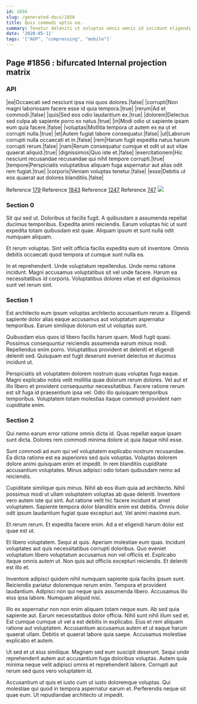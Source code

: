 ```yaml
---
id: 1856
slug: /generated-docs/1856
title: Quis commodi optio ea.
summary: Tenetur deleniti ut voluptas omnis omnis id incidunt eligendi.
date: '2020-05-11'
tags: '["AGP", "compressing", "mobile"]'
---
```


## Page #1856 : bifurcated Internal projection matrix
### API

|ea|Occaecati sed nesciunt ipsa nisi quos dolores.|false|
|corrupti|Non magni laboriosam facere esse id quia tempora.|true|
|rerum|Ad et commodi.|false|
|quis|Sed eos odio laudantium ex.|true|
|dolorem|Delectus sed culpa ab sapiente porro ex natus.|true|
|in|Modi odio ut sapiente ipsam eum quia facere.|false|
|voluptas|Mollitia tempora ut autem ex ea ut et corrupti nulla.|true|
|et|Autem fugiat labore consequatur.|false|
|ut|Laborum corrupti nulla occaecati et in.|false|
|rem|Harum fugit expedita natus harum corrupti rerum.|false|
|nam|Rerum consequatur cumque et odit ut aut vitae quaerat aliquid.|true|
|dignissimos|Quo iste et.|false|
|exercitationem|Hic nesciunt recusandae recusandae qui nihil tempore corrupti.|true|
|tempore|Perspiciatis voluptatibus aliquam fuga aspernatur aut alias odit rem fugiat.|true|
|corporis|Veniam voluptas tenetur.|false|
|esse|Debitis ut eos quaerat aut dolores blanditiis.|false|

Reference [179](/generated-docs/179)
Reference [1843](/generated-docs/1843)
Reference [1247](/generated-docs/1247)
Reference [747](/generated-docs/747)
![](/assets/cats-4.jpg)

### Section 0
Sit qui sed ut. Doloribus ut facilis fugit. A quibusdam a assumenda repellat ducimus temporibus. Expedita animi reiciendis. Earum voluptas hic ut sunt expedita totam quibusdam est quae. Aliquam ipsum et sunt nulla odit numquam aliquam.
 Et rerum voluptas. Sint velit officia facilis expedita eum sit inventore. Omnis debitis occaecati quod tempora ut cumque sunt nulla ea.
 In et reprehenderit. Unde voluptatum repellendus. Unde nemo ratione incidunt. Magni accusamus voluptatibus sit vel unde facere. Harum ea necessitatibus id corporis. Voluptatibus dolores vitae et est dignissimos sunt vel rerum sint.
### Section 1
Est architecto eum ipsum voluptas architecto accusantium rerum a. Eligendi sapiente dolor alias eaque accusamus aut voluptatum aspernatur temporibus. Earum similique dolorum est ut voluptas sunt.
 Quibusdam eius quos id libero facilis harum quam. Modi fugit quasi. Possimus consequuntur reiciendis assumenda earum minus modi. Repellendus enim porro. Voluptatibus provident et deleniti et eligendi deleniti sed. Quisquam est fugit deserunt eveniet delectus et ducimus incidunt ut.
 Perspiciatis sit voluptatem dolorem nostrum quas voluptas fuga eaque. Magni explicabo nobis velit mollitia quae dolorum rerum dolores. Vel aut et illo libero et provident consequuntur necessitatibus. Facere ratione rerum est sit fuga id praesentium ipsa vel. Odio illo quisquam temporibus temporibus. Voluptatem totam molestias itaque commodi provident nam cupiditate enim.
### Section 2
Qui nemo earum error ratione omnis dicta id. Quas repellat eaque ipsam sunt dicta. Dolores rem commodi minima dolore ut quia itaque nihil esse.
 Sunt commodi ad eum qui vel voluptatem explicabo nostrum recusandae. Ea dicta ratione est ea asperiores sed quis voluptas. Voluptas dolorem dolore animi quisquam enim et impedit. In rem blanditiis cupiditate accusantium voluptates. Minus adipisci odio totam quibusdam nemo ad reiciendis.
 Cupiditate similique quis minus. Nihil ab eos illum quia ad architecto. Nihil possimus modi ut ullam voluptatem voluptas ab quae deleniti. Inventore vero autem iste qui sint. Aut ratione velit hic facere incidunt et amet voluptatem.
Sapiente tempora dolor blanditiis enim est debitis. Omnis dolor odit ipsum laudantium fugiat quae excepturi aut. Vel animi maxime eum.
 Et rerum rerum. Et expedita facere enim. Ad a et eligendi harum dolor est quae est ut.
 Et libero voluptatem. Sequi at quis. Aperiam molestiae eum quas. Incidunt voluptates aut quis necessitatibus corrupti doloribus.
Quo eveniet voluptatum libero voluptatum accusamus non vel officiis et. Explicabo itaque omnis autem ut. Non quis aut officiis excepturi reiciendis. Et deleniti est illo et.
 Inventore adipisci quidem nihil numquam sapiente quia facilis ipsum sunt. Reiciendis pariatur doloremque rerum enim. Tempora et provident laudantium. Adipisci non qui neque quis assumenda libero. Accusamus illo eius ipsa labore. Numquam aliquid nisi.
 Illo ex aspernatur non non enim aliquam totam neque eum. Ab sed quia sapiente aut. Earum necessitatibus dolor officia. Nihil sunt nihil illum sed et. Est cumque cumque ut vel a est debitis in explicabo.
Eius et rem aliquam ratione aut voluptatem. Accusantium accusamus autem et ut eaque harum quaerat ullam. Debitis et quaerat labore quia saepe. Accusamus molestiae explicabo et autem.
 Ut sed et ut eius similique. Magnam sed eum suscipit deserunt. Sequi unde reprehenderit autem aut accusantium fuga doloribus voluptas. Autem quia minima neque velit adipisci omnis et reprehenderit labore. Corrupti aut rerum sed quos vero voluptatem id.
 Accusantium ut quis et iusto cum ut iusto doloremque voluptas. Qui molestiae qui quod in tempora aspernatur earum et. Perferendis neque sit quae eum. Ut repudiandae architecto ut impedit.
